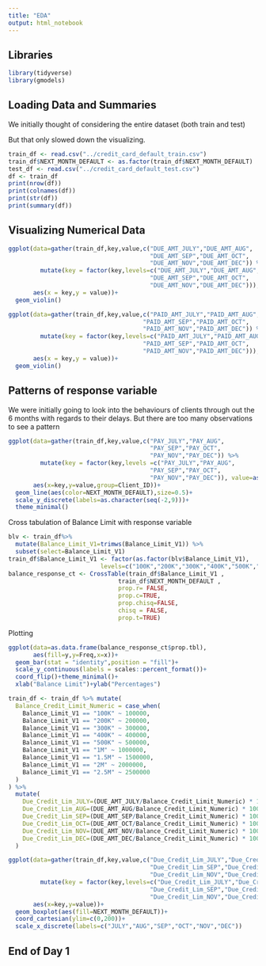 ```yaml
---
title: "EDA"
output: html_notebook
---
```


## Libraries
```r
library(tidyverse)
library(gmodels)
```

## Loading Data and Summaries

We initially thought of considering the entire dataset (both train and test)

But that only slowed down the visualizing.

```r
train_df <- read.csv("../credit_card_default_train.csv")
train_df$NEXT_MONTH_DEFAULT <- as.factor(train_df$NEXT_MONTH_DEFAULT)
test_df <- read.csv("../credit_card_default_test.csv")
df <- train_df
print(nrow(df))
print(colnames(df))
print(str(df))
print(summary(df))

```

## Visualizing Numerical Data

```r
ggplot(data=gather(train_df,key,value,c("DUE_AMT_JULY","DUE_AMT_AUG",
                                        "DUE_AMT_SEP","DUE_AMT_OCT",
                                        "DUE_AMT_NOV","DUE_AMT_DEC")) %>% 
         mutate(key = factor(key,levels=c("DUE_AMT_JULY","DUE_AMT_AUG",
                                        "DUE_AMT_SEP","DUE_AMT_OCT",
                                        "DUE_AMT_NOV","DUE_AMT_DEC"))),
       aes(x = key,y = value))+
  geom_violin()
```

```r
ggplot(data=gather(train_df,key,value,c("PAID_AMT_JULY","PAID_AMT_AUG",
                                      "PAID_AMT_SEP","PAID_AMT_OCT",
                                      "PAID_AMT_NOV","PAID_AMT_DEC")) %>%
         mutate(key = factor(key,levels=c("PAID_AMT_JULY","PAID_AMT_AUG",
                                      "PAID_AMT_SEP","PAID_AMT_OCT",
                                      "PAID_AMT_NOV","PAID_AMT_DEC"))),
       aes(x = key,y = value))+
  geom_violin()
```

## Patterns of response variable


We were initially going to look into the behaviours of clients through out the 6 months with regards to their delays. But there are too many observations to see a pattern
```r
ggplot(data=gather(train_df,key,value,c("PAY_JULY","PAY_AUG",
                                        "PAY_SEP","PAY_OCT",
                                        "PAY_NOV","PAY_DEC")) %>%
         mutate(key = factor(key,levels =c("PAY_JULY","PAY_AUG",
                                        "PAY_SEP","PAY_OCT",
                                        "PAY_NOV","PAY_DEC")), value=as.factor(value)),
       aes(x=key,y=value,group=Client_ID))+
  geom_line(aes(color=NEXT_MONTH_DEFAULT),size=0.5)+
  scale_y_discrete(labels=as.character(seq(-2,9)))+
  theme_minimal()
```
Cross tabulation of Balance Limit with response variable
```r
blv <- train_df%>% 
  mutate(Balance_Limit_V1=trimws(Balance_Limit_V1)) %>% 
  subset(select=Balance_Limit_V1)
train_df$Balance_Limit_V1 <- factor(as.factor(blv$Balance_Limit_V1),
                          levels=c("100K","200K","300K","400K","500K","1M","1.5M","2.5M"))
balance_response_ct <- CrossTable(train_df$Balance_Limit_V1 ,
                               train_df$NEXT_MONTH_DEFAULT ,
                               prop.r= FALSE,
                               prop.c=TRUE,
                               prop.chisq=FALSE, 
                               chisq = FALSE,
                               prop.t=TRUE)
```
Plotting
```r
ggplot(data=as.data.frame(balance_response_ct$prop.tbl),
       aes(fill=y,y=Freq,x=x))+
  geom_bar(stat = "identity",position = "fill")+
  scale_y_continuous(labels = scales::percent_format())+
  coord_flip()+theme_minimal()+
  xlab("Balance Limit")+ylab("Percentages")
```


```r
train_df <- train_df %>% mutate(
  Balance_Credit_Limit_Numeric = case_when(
    Balance_Limit_V1 == "100K" ~ 100000,
    Balance_Limit_V1 == "200K" ~ 200000,
    Balance_Limit_V1 == "300K" ~ 300000,
    Balance_Limit_V1 == "400K" ~ 400000,
    Balance_Limit_V1 == "500K" ~ 500000,
    Balance_Limit_V1 == "1M" ~ 1000000,
    Balance_Limit_V1 == "1.5M" ~ 1500000,
    Balance_Limit_V1 == "2M" ~ 2000000,
    Balance_Limit_V1 == "2.5M" ~ 2500000
  )
) %>%
  mutate(
    Due_Credit_Lim_JULY=(DUE_AMT_JULY/Balance_Credit_Limit_Numeric) * 100,
    Due_Credit_Lim_AUG=(DUE_AMT_AUG/Balance_Credit_Limit_Numeric) * 100,
    Due_Credit_Lim_SEP=(DUE_AMT_SEP/Balance_Credit_Limit_Numeric) * 100,
    Due_Credit_Lim_OCT=(DUE_AMT_OCT/Balance_Credit_Limit_Numeric) * 100,
    Due_Credit_Lim_NOV=(DUE_AMT_NOV/Balance_Credit_Limit_Numeric) * 100,
    Due_Credit_Lim_DEC=(DUE_AMT_DEC/Balance_Credit_Limit_Numeric) * 100
  )
```

```r
ggplot(data=gather(train_df,key,value,c("Due_Credit_Lim_JULY","Due_Credit_Lim_AUG",
                                        "Due_Credit_Lim_SEP","Due_Credit_Lim_OCT",
                                        "Due_Credit_Lim_NOV","Due_Credit_Lim_DEC")) %>%
         mutate(key = factor(key,levels=c("Due_Credit_Lim_JULY","Due_Credit_Lim_AUG",
                                        "Due_Credit_Lim_SEP","Due_Credit_Lim_OCT",
                                        "Due_Credit_Lim_NOV","Due_Credit_Lim_DEC"))),
       aes(x=key,y=value))+
  geom_boxplot(aes(fill=NEXT_MONTH_DEFAULT))+
  coord_cartesian(ylim=c(0,200))+
  scale_x_discrete(labels=c("JULY","AUG","SEP","OCT","NOV","DEC"))
```

## End of Day 1